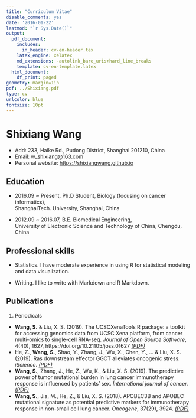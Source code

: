 ```yaml
---
title: "Curriculum Vitae"
disable_comments: yes
date: '2016-01-22'
lastmod: "`r Sys.Date()`"
output:
  pdf_document:
    includes:
      in_header: cv-en-header.tex
    latex_engine: xelatex
    md_extensions: -autolink_bare_uris+hard_line_breaks
    template: cv-en-template.latex
  html_document:
    df_print: paged
geometry: margin=1in
pdf: ../Shixiang.pdf
type: cv
urlcolor: blue
fontsize: 10pt
---
```


# Shixiang Wang

- Add: 233, Haike Rd., Pudong District, Shanghai 201210, China
- Email: <w_shixiang@163.com>
- Personal website: <https://shixiangwang.github.io>

## Education

- 2016.09 ~ Present, Ph.D Student, Biology (focusing on cancer informatics), <br>
  ShanghaiTech. University, Shanghai, China

- 2012.09 ~ 2016.07, B.E. Biomedical Engineering, <br>
  University of Electronic Science and Technology of China, Chengdu, China


## Professional skills

- Statistics. I have moderate experience in using *R* for statistical modeling and data visualization. 

- Writing. I like to write with Markdown and R Markdown. 

## Publications

1. Periodicals

- **Wang, S.** & Liu, X. S. (2019). The UCSCXenaTools R package: a toolkit for accessing genomics data from UCSC Xena platform, from cancer multi-omics to single-cell RNA-seq. *Journal of Open Source Software*, 4(40), 1627, https://doi.org/10.21105/joss.01627 <i class="fa fa-file-pdf-o"> [(PDF)](https://www.theoj.org/joss-papers/joss.01627/10.21105.joss.01627.pdf)</i>
- He, Z., **Wang, S.**, Shao, Y., Zhang, J., Wu, X., Chen, Y., ... & Liu, X. S. (2019). Ras downstream effector GGCT alleviates oncogenic stress. *iScience*. <i class="fa fa-file-pdf-o"> [(PDF)](https://www.researchgate.net/publication/334723955_Ras_downstream_effector_GGCT_alleviates_oncogenic_stress)</i>
- **Wang, S.**, Zhang, J., He, Z., Wu, K., & Liu, X. S. (2019). The predictive power of tumor mutational burden in lung cancer immunotherapy response is influenced by patients’ sex. *International journal of cancer*. <i class="fa fa-file-pdf-o"> [(PDF)](https://www.researchgate.net/publication/332372671_The_predictive_power_of_tumor_mutational_burden_in_lung_cancer_immunotherapy_response_is_influenced_by_patients'_sex)</i>
- **Wang, S.**, Jia, M., He, Z., & Liu, X. S. (2018). APOBEC3B and APOBEC mutational signature as potential predictive markers for immunotherapy response in non-small cell lung cancer. *Oncogene*, 37(29), 3924. <i class="fa fa-file-pdf-o"> [(PDF)](https://www.researchgate.net/publication/324781475_APOBEC3B_and_APOBEC_mutational_signature_as_potential_predictive_markers_for_immunotherapy_response_in_non-small_cell_lung_cancer)</i>



